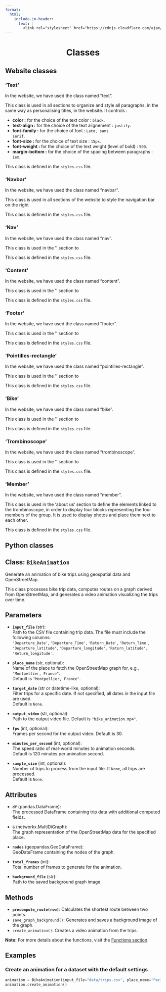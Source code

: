 ```yaml
---
format:
  html:
    include-in-header:
      text: |
        <link rel="stylesheet" href="https://cdnjs.cloudflare.com/ajax/libs/font-awesome/6.5.1/css/all.min.css">
---
```


<div style="text-align: center;">
<h1>Classes <i class="fas fa-book-open"></i></h1>
</div>

## Website classes

### 'Text'

<p class = "text"> In the website, we have used the class named "text". </p>

<p class ="text"> This class is used in all sections to organize and style all paragraphs, in the same way as personalising titles, in the website. It controls : </p> 

<ul class = "text"> 
<li><strong>color :</strong> for the choice of the text color : <code>black</code>. </li>
<li><strong>text-align :</strong> for the choice of the text alignement : <code>justify</code>. </li>
<li><strong>font-family :</strong> for the choice of font : <code>Lato, sans serif</code>. </li>
<li><strong>font-size :</strong> for the choice of text size : <code>15px</code>. </li>
<li><strong>font-weight :</strong> for the choice of the text weight (level of bold) : <code>500</code>. </li>
<li><strong>margin-bottom :</strong> for the choice of the spacing between paragraphs : <code>1em</code>. </li>
</ul>

<p class = "text"> This class is defined in the <code>styles.css</code> file. </p>

### 'Navbar'

<p class = "text"> In the website, we have used the class named "navbar". </p>

<p class = "text"> This class is used in all sections of the website to style the navigation bar on the right  </p>
 
<p class = "text"> This class is defined in the <code>styles.css</code> file. </p>

### 'Nav'

<p class = "text"> In the website, we have used the class named "nav". </p>

<p class = "text"> This class is used in the '' section to </p>
 
<p class = "text"> This class is defined in the <code>styles.css</code> file. </p>

### 'Content'

<p class = "text"> In the website, we have used the class named "content". </p>

<p class = "text"> This class is used in the '' section to </p>
 
<p class = "text"> This class is defined in the <code>styles.css</code> file. </p>

### 'Footer'

<p class = "text"> In the website, we have used the class named "footer". </p>

<p class = "text"> This class is used in the '' section to </p>
 
<p class = "text"> This class is defined in the <code>styles.css</code> file. </p>

### 'Pointilles-rectangle'

<p class = "text"> In the website, we have used the class named "pointilles-rectangle". </p>

<p class = "text"> This class is used in the '' section to </p>
 
<p class = "text"> This class is defined in the <code>styles.css</code> file. </p>

### 'Bike'

<p class = "text"> In the website, we have used the class named "bike". </p>

<p class = "text"> This class is used in the '' section to </p>
 
<p class = "text"> This class is defined in the <code>styles.css</code> file. </p>

### 'Trombinoscope'

<p class = "text"> In the website, we have used the class named "trombinoscope". </p>

<p class = "text"> This class is used in the '' section to </p>
 
<p class = "text"> This class is defined in the <code>styles.css</code> file. </p>

### 'Member'

<p class = "text"> In the website, we have used the class named "member". </p> 

<p class = "text"> This class is used in the ‘about us’ section to define the elements linked to the trombinoscope, in order to display four blocks representing the four members of the group. It is used to display photos and place them next to each other. </p>

<p class = "text"> This class is defined in the <code>styles.css</code> file. </p>

## Python classes
## Class: `BikeAnimation`

Generate an animation of bike trips using geospatial data and OpenStreetMap.

This class processes bike trip data, computes routes on a graph derived from OpenStreetMap, and generates a video animation visualizing the trips over time.

## Parameters

- **`input_file`** (str):  
  Path to the CSV file containing trip data. The file must include the following columns:  
  `'Departure_Date'`, `'Departure_Time'`, `'Return_Date'`, `'Return_Time'`,  
  `'Departure_latitude'`, `'Departure_longitude'`, `'Return_latitude'`, `'Return_longitude'`.

- **`place_name`** (str, optional):  
  Name of the place to fetch the OpenStreetMap graph for, e.g., `"Montpellier, France"`.  
  Default is `"Montpellier, France"`.

- **`target_date`** (str or datetime-like, optional):  
  Filter trips for a specific date. If not specified, all dates in the input file are used.  
  Default is `None`.

- **`output_video`** (str, optional):  
  Path to the output video file. Default is `"bike_animation.mp4"`.

- **`fps`** (int, optional):  
  Frames per second for the output video. Default is 30.

- **`minutes_per_second`** (int, optional):  
  The speed ratio of real-world minutes to animation seconds.  
  Default is 120 minutes per animation second.

- **`sample_size`** (int, optional):  
  Number of trips to process from the input file. If `None`, all trips are processed.  
  Default is `None`.

## Attributes

- **`df`** (pandas.DataFrame):  
  The processed DataFrame containing trip data with additional computed fields.

- **`G`** (networkx.MultiDiGraph):  
  The graph representation of the OpenStreetMap data for the specified place.

- **`nodes`** (geopandas.GeoDataFrame):  
  GeoDataFrame containing the nodes of the graph.

- **`total_frames`** (int):  
  Total number of frames to generate for the animation.

- **`background_file`** (str):  
  Path to the saved background graph image.

## Methods

- **`precompute_route(row)`**: Calculates the shortest route between two points.
- `save_graph_background()`: Generates and saves a background image of the graph.
- `create_animation()`: Creates a video animation from the trips.

**Note:** For more details about the functions, visit the <a href="functions.html">Functions section</a>.

## Examples

### Create an animation for a dataset with the default settings

```python
animation = BikeAnimation(input_file="data/trips.csv", place_name="Paris, France")
animation.create_animation()
```

